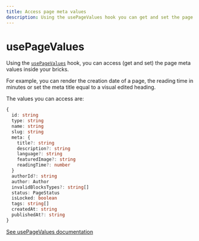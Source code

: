 ```yaml
---
title: Access page meta values
description: Using the usePageValues hook you can get and set the page meta values
---
```


# usePageValues

Using the [`usePageValues`](/api-reference/hooks/use-page-values) hook, you can access (get and set) the page meta values inside your bricks.

For example, you can render the creation date of a page, the reading time in minutes or set the meta title equal to a visual edited heading.

The values you can access are:

```ts
{
  id: string
  type: string
  name: string
  slug: string
  meta: {
    title?: string
    description?: string
    language?: string
    featuredImage?: string
    readingTime?: number
  }
  authorId?: string
  author: Author
  invalidBlocksTypes?: string[]
  status: PageStatus
  isLocked: boolean
  tags: string[]
  createdAt: string
  publishedAt?: string
}
```

[See usePageValues documentation](/api-reference/hooks/use-page-values)
